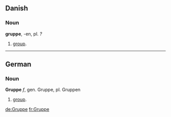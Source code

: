== Danish ==
=== Noun ===
'''gruppe''', -en, pl. ''?''

# [[group]].

----
== German ==
=== Noun ===
'''Gruppe''' ''f'', gen. Gruppe, pl. Gruppen

# [[group]].

[[de:Gruppe]]
[[fr:Gruppe]]